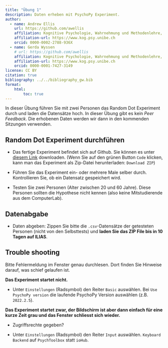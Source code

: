 ---
title: "Übung 1"
description: Daten erheben mit PsychoPy Experiment.
author:
  - name: Andrew Ellis
    url: https://github.com/awellis
    affiliation: Kognitive Psychologie, Wahrnehmung und Methodenlehre, Universität Bern 
    affiliation-url: https://www.kog.psy.unibe.ch
    orcid: 0000-0002-2788-936X
  - name: Gerda Wyssen
    # url: https://github.com/awellis
    affiliation: Kognitive Psychologie, Wahrnehmung und Methodenlehre, Universität Bern 
    affiliation-url: https://www.kog.psy.unibe.ch
    orcid: 0000-0001-7427-3149
license: CC BY
citation: true
bibliography: ../../bibliography_gw.bib
format:
    html:
        toc: true
---

In dieser Übung führen Sie mit zwei Personen das Random Dot Experiment durch und laden die Datensätze hoch. In dieser Übung gibt es kein *Peer Feedback*. Die erhobenen Daten werden wir dann in den kommenden Sitzungen verwenden. 

## Random Dot Experiment durchführen

- Das fertige Experiment befindet sich auf Github. Sie können es unter [diesem Link](https://github.com/kogpsy/psychopy-rdk-discrimination-task) downloaden. (Wenn Sie auf den grünen Button `Code` klicken, kann man das Experiment als Zip-Datei herunterladen: `Download ZIP`)

- Führen Sie das Experiment ein- oder mehrere Male selber durch. Kontrollieren Sie, ob ein Datensatz gespeichert wird.

- Testen Sie zwei Personen (Alter zwischen 20 und 60 Jahre). Diese Personen sollten die Hypothese nicht kennen (also keine Mitstudierende aus dem ComputerLab). 

## Datenabgabe

- Daten abgeben: Zippen Sie bitte die `.csv`-Datensätze der getesteten Personen (nicht von den Selbsttests) und __laden Sie das ZIP File bis in 10 Tagen auf ILIAS__.



## Trouble shooting

Bitte Fehlermeldung im Fenster genau durchlesen. Dort finden Sie Hinweise darauf, was schief gelaufen ist.

__Das Experiment startet nicht.__

- Unter `Einstellungen` (Radsymbol) den Reiter `Basic` auswählen. Bei `Use PsychoPy version` die laufende PsychoPy Version auswählen (z.B. `2022.2.5`).


__Das Experiment startet zwar, der Bildschirm ist aber dann einfach für eine kurze Zeit grau und das Fenster schliesst sich wieder.__

- Zugriffsrechte gegeben?

- Unter `Einstellungen` (Radsymbol) den Reiter `Input` auswählen. `Keyboard Backend` auf `PsychToolbox` statt `ioHub`.

